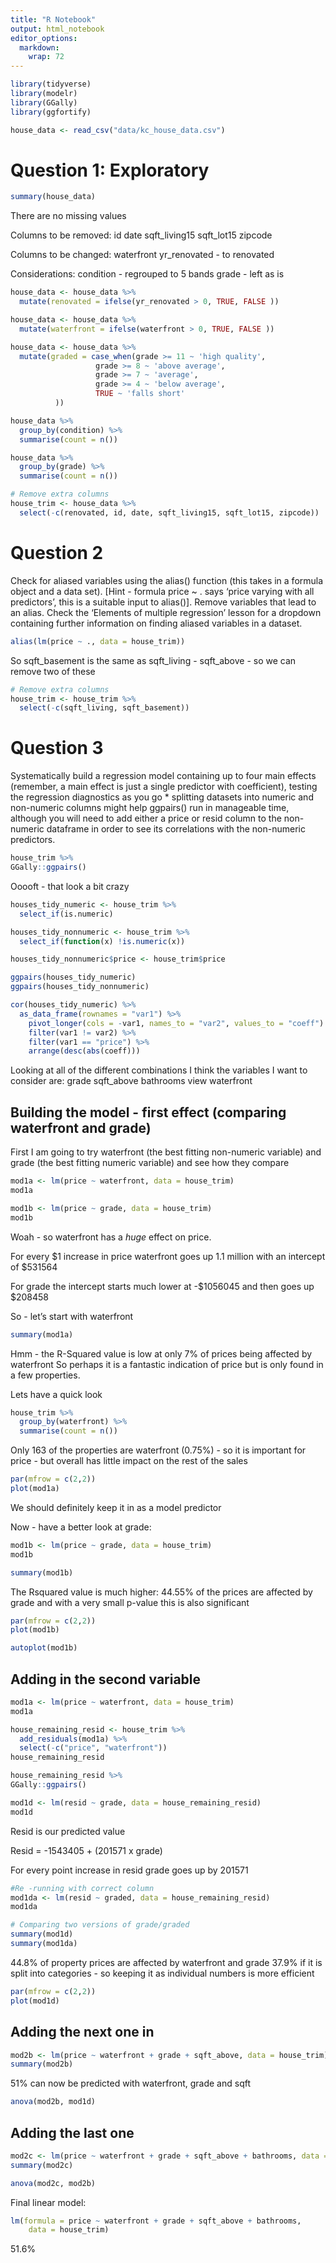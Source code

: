 ```yaml
---
title: "R Notebook"
output: html_notebook
editor_options: 
  markdown: 
    wrap: 72
---
```


```r
library(tidyverse)
library(modelr)
library(GGally)
library(ggfortify)
```

```r
house_data <- read_csv("data/kc_house_data.csv")
```

# Question 1: Exploratory

```r
summary(house_data)
```

There are no missing values

Columns to be removed: id date sqft_living15 sqft_lot15 zipcode

Columns to be changed: waterfront yr_renovated - to renovated

Considerations: condition - regrouped to 5 bands grade - left as is

```r
house_data <- house_data %>% 
  mutate(renovated = ifelse(yr_renovated > 0, TRUE, FALSE ))
```

```r
house_data <- house_data %>% 
  mutate(waterfront = ifelse(waterfront > 0, TRUE, FALSE ))
```

```r
house_data <- house_data %>% 
  mutate(graded = case_when(grade >= 11 ~ 'high quality',
                   grade >= 8 ~ 'above average',
                   grade >= 7 ~ 'average',
                   grade >= 4 ~ 'below average',
                   TRUE ~ 'falls short'
          ))
```

```r
house_data %>% 
  group_by(condition) %>% 
  summarise(count = n())
```

```r
house_data %>% 
  group_by(grade) %>% 
  summarise(count = n())
```

```r
# Remove extra columns
house_trim <- house_data %>% 
  select(-c(renovated, id, date, sqft_living15, sqft_lot15, zipcode))
```

# Question 2

Check for aliased variables using the alias() function (this takes in a
formula object and a data set). \[Hint - formula price \~ . says 'price
varying with all predictors', this is a suitable input to alias()\].
Remove variables that lead to an alias. Check the 'Elements of multiple
regression' lesson for a dropdown containing further information on
finding aliased variables in a dataset.

```r
alias(lm(price ~ ., data = house_trim))
```

So sqft_basement is the same as sqft_living - sqft_above - so we can
remove two of these

```r
# Remove extra columns
house_trim <- house_trim %>% 
  select(-c(sqft_living, sqft_basement))
```

# Question 3

Systematically build a regression model containing up to four main
effects (remember, a main effect is just a single predictor with
coefficient), testing the regression diagnostics as you go * splitting
datasets into numeric and non-numeric columns might help ggpairs() run
in manageable time, although you will need to add either a price or
resid column to the non-numeric dataframe in order to see its
correlations with the non-numeric predictors.

```r
house_trim %>% 
GGally::ggpairs()
```
Ooooft - that look a bit crazy

```r
houses_tidy_numeric <- house_trim %>%
  select_if(is.numeric)

houses_tidy_nonnumeric <- house_trim %>%
  select_if(function(x) !is.numeric(x))

houses_tidy_nonnumeric$price <- house_trim$price

ggpairs(houses_tidy_numeric)
ggpairs(houses_tidy_nonnumeric)
```

```r

cor(houses_tidy_numeric) %>%
  as_data_frame(rownames = "var1") %>%
    pivot_longer(cols = -var1, names_to = "var2", values_to = "coeff") %>%
    filter(var1 != var2) %>%
    filter(var1 == "price") %>% 
    arrange(desc(abs(coeff)))
```

Looking at all of the different combinations I think the variables I want to consider are:
grade
sqft_above
bathrooms
view
waterfront

## Building the model - first effect (comparing waterfront and grade)
First I am going to try waterfront (the best fitting non-numeric variable) and grade (the best fitting numeric variable) and see how they compare

```r
mod1a <- lm(price ~ waterfront, data = house_trim)
mod1a
```

```r
mod1b <- lm(price ~ grade, data = house_trim)
mod1b
```

Woah - so waterfront has a *huge* effect on price.

For every $1 increase in price waterfront goes up 1.1 million with an intercept of $531564

For grade the intercept starts much lower at -$1056045 and then goes up $208458

So - let's start with waterfront

```r
summary(mod1a)
```

Hmm - the R-Squared value is low at only 7% of prices being affected by waterfront
So perhaps it is a fantastic indication of price but is only found in a few properties.

Lets have a quick look

```r
house_trim %>% 
  group_by(waterfront) %>% 
  summarise(count = n())
```

Only 163 of the properties are waterfront (0.75%) - so it is important for price - but overall has little impact on the rest of the sales

```r
par(mfrow = c(2,2))
plot(mod1a)
```

We should definitely keep it in as a model predictor

Now - have a better look at grade:

```r
mod1b <- lm(price ~ grade, data = house_trim)
mod1b
```

```r
summary(mod1b)
```

The Rsquared value is much higher: 44.55% of the prices are affected by grade and with a very small p-value this is also significant

```r
par(mfrow = c(2,2))
plot(mod1b)
```

```r
autoplot(mod1b)
```

## Adding in the second variable

```r
mod1a <- lm(price ~ waterfront, data = house_trim)
mod1a
```

```r
house_remaining_resid <- house_trim %>%
  add_residuals(mod1a) %>%
  select(-c("price", "waterfront"))
house_remaining_resid
```

```r
house_remaining_resid %>%
GGally::ggpairs()
```

```r
mod1d <- lm(resid ~ grade, data = house_remaining_resid)
mod1d
```

Resid is our predicted value

Resid = -1543405 + (201571 x grade)

For every point increase in resid grade goes up by 201571

```r
#Re -running with correct column
mod1da <- lm(resid ~ graded, data = house_remaining_resid)
mod1da
```


```r
# Comparing two versions of grade/graded
summary(mod1d)
summary(mod1da)
```

44.8% of property prices are affected by waterfront and grade
37.9% if it is split into categories - so keeping it as individual numbers is more efficient

```r
par(mfrow = c(2,2))
plot(mod1d)
```

## Adding the next one in

```r
mod2b <- lm(price ~ waterfront + grade + sqft_above, data = house_trim)
summary(mod2b)
```

51% can now be predicted with waterfront, grade and sqft

```r
anova(mod2b, mod1d)
```

## Adding the last one 

```r
mod2c <- lm(price ~ waterfront + grade + sqft_above + bathrooms, data = house_trim)
summary(mod2c)
```

```r
anova(mod2c, mod2b)
```

Final linear model:
```r
lm(formula = price ~ waterfront + grade + sqft_above + bathrooms, 
    data = house_trim)
```


51.6%


